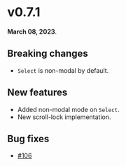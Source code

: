 # v0.7.1

**March 08, 2023**.

## Breaking changes

- `Select` is non-modal by default.

## New features

- Added non-modal mode on `Select`.
- New scroll-lock implementation.

## Bug fixes

- [#106](https://github.com/kobaltedev/kobalte/issues/106)

